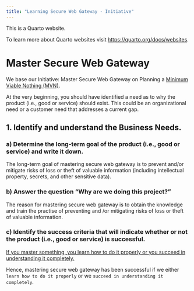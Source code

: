 ```yaml
---
title: "Learning Secure Web Gateway - Initiative"
---
```


This is a Quarto website.

To learn more about Quarto websites visit <https://quarto.org/docs/websites>.

# Master Secure Web Gateway

We base our Initiative: Master Secure Web Gateway on Planning a [Minimum Viable Nothing (MVN)](https://github.com/vanHeemstraSystems/minimum-viable-nothing).

At the very beginning, you should have identified a need as to why the product (i.e., good or service) should exist. This could be an organizational need or a customer need that addresses a current gap.

## 1. Identify and understand the **Business Needs**.

### a) Determine the **long-term goal** of the product (i.e., good or service) and write it down.

The long-term goal of mastering secure web gateway is to prevent and/or mitigate risks of loss or theft of valuable information (including intellectual property, secrets, and other sensitive data).

### b) Answer the question "**Why are we doing this project?**"

The reason for mastering secure web gateway is to obtain the knowledge and train the practise of preventing and /or mitigating risks of loss or theft of valuable information.

### c) Identify the **success criteria** that will indicate whether or not the product (i.e., good or service) is successful.

[If you master something, you learn how to do it properly or you succeed in understanding it completely.](https://www.collinsdictionary.com/dictionary/english/master-a-subject#:~:text=If%20you%20master%20something%2C%20you,succeed%20in%20understanding%20it%20completely.) 

Hence, mastering secure web gateway has been successful if we either ```learn how to do it properly``` or we ```succeed in understanding it completely```.
